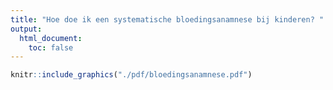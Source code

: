 ```yaml
---
title: "Hoe doe ik een systematische bloedingsanamnese bij kinderen? "
output:
  html_document:
    toc: false
---
```



```r
knitr::include_graphics("./pdf/bloedingsanamnese.pdf")
```

